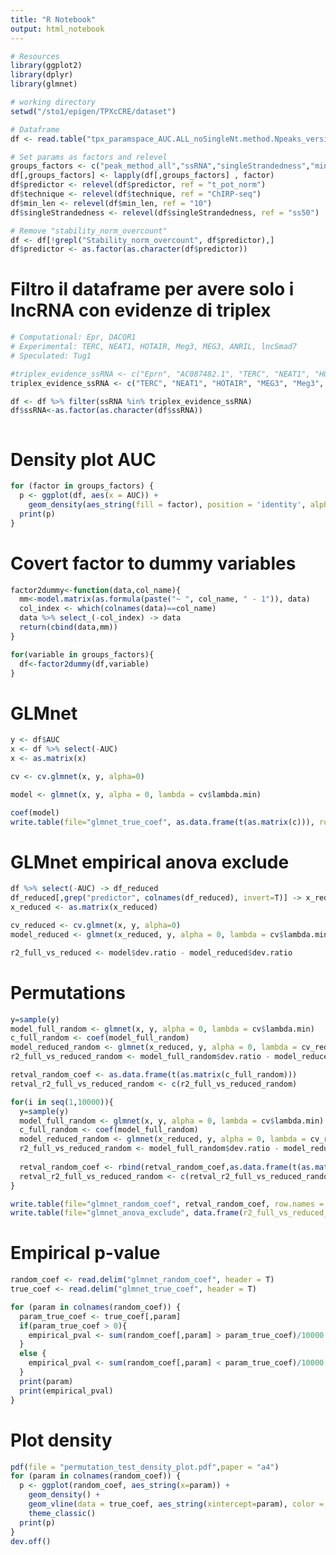 ```yaml
---
title: "R Notebook"
output: html_notebook
---
```


```r
# Resources
library(ggplot2)
library(dplyr)
library(glmnet)

# working directory
setwd("/sto1/epigen/TPXcCRE/dataset")

# Dataframe
df <- read.table("tpx_paramspace_AUC.ALL_noSingleNt.method.Npeaks_version.noPROB_fitted.noT_pot_custom.technique.header_added.gz", header=T)

# Set params as factors and relevel 
groups_factors <- c("peak_method_all","ssRNA","singleStrandedness","min_len","error_rate","guanine_rate","repeat_filter","consecutive_error","predictor","technique")
df[,groups_factors] <- lapply(df[,groups_factors] , factor)
df$predictor <- relevel(df$predictor, ref = "t_pot_norm")
df$technique <- relevel(df$technique, ref = "ChIRP-seq")
df$min_len <- relevel(df$min_len, ref = "10")
df$singleStrandedness <- relevel(df$singleStrandedness, ref = "ss50")

# Remove "stability_norm_overcount"
df <- df[!grepl("Stability_norm_overcount", df$predictor),]
df$predictor <- as.factor(as.character(df$predictor))

```


# Filtro il dataframe per avere solo i lncRNA con evidenze di triplex

```r
# Computational: Epr, DACOR1
# Experimental: TERC, NEAT1, HOTAIR, Meg3, MEG3, ANRIL, lncSmad7
# Speculated: Tug1

#triplex_evidence_ssRNA <- c("Eprn", "AC087482.1", "TERC", "NEAT1", "HOTAIR", "MEG3", "Meg3", "CDKN2B-AS1", "lncSmad7")
triplex_evidence_ssRNA <- c("TERC", "NEAT1", "HOTAIR", "MEG3", "Meg3", "CDKN2B-AS1", "lncSmad7")

df <- df %>% filter(ssRNA %in% triplex_evidence_ssRNA)
df$ssRNA<-as.factor(as.character(df$ssRNA))



```


# Density plot AUC

```r
for (factor in groups_factors) {
  p <- ggplot(df, aes(x = AUC)) + 
    geom_density(aes_string(fill = factor), position = 'identity', alpha = 0.5) +
  print(p)
}
```


# Covert factor to dummy variables

```r
factor2dummy<-function(data,col_name){
  mm<-model.matrix(as.formula(paste("~ ", col_name, " - 1")), data)
  col_index <- which(colnames(data)==col_name)
  data %>% select_(-col_index) -> data
  return(cbind(data,mm))
}

for(variable in groups_factors){
  df<-factor2dummy(df,variable)
}
```


# GLMnet

```r
y <- df$AUC
x <- df %>% select(-AUC)
x <- as.matrix(x)

cv <- cv.glmnet(x, y, alpha=0)

model <- glmnet(x, y, alpha = 0, lambda = cv$lambda.min)

coef(model)
write.table(file="glmnet_true_coef", as.data.frame(t(as.matrix(c))), row.names = F, quote = F, sep="\t")
```

# GLMnet empirical anova exclude

```r
df %>% select(-AUC) -> df_reduced
df_reduced[,grep("predictor", colnames(df_reduced), invert=T)] -> x_reduced
x_reduced <- as.matrix(x_reduced)

cv_reduced <- cv.glmnet(x, y, alpha=0)
model_reduced <- glmnet(x_reduced, y, alpha = 0, lambda = cv$lambda.min)

r2_full_vs_reduced <- model$dev.ratio - model_reduced$dev.ratio


```



# Permutations

```r

y=sample(y)
model_full_random <- glmnet(x, y, alpha = 0, lambda = cv$lambda.min)
c_full_random <- coef(model_full_random)
model_reduced_random <- glmnet(x_reduced, y, alpha = 0, lambda = cv_reduced$lambda.min)
r2_full_vs_reduced_random <- model_full_random$dev.ratio - model_reduced_random$dev.ratio

retval_random_coef <- as.data.frame(t(as.matrix(c_full_random)))
retval_r2_full_vs_reduced_random <- c(r2_full_vs_reduced_random)

for(i in seq(1,10000)){
  y=sample(y)
  model_full_random <- glmnet(x, y, alpha = 0, lambda = cv$lambda.min)
  c_full_random <- coef(model_full_random)
  model_reduced_random <- glmnet(x_reduced, y, alpha = 0, lambda = cv_reduced$lambda.min)
  r2_full_vs_reduced_random <- model_full_random$dev.ratio - model_reduced_random$dev.ratio
  
  retval_random_coef <- rbind(retval_random_coef,as.data.frame(t(as.matrix(c_full_random))))
  retval_r2_full_vs_reduced_random <- c(retval_r2_full_vs_reduced_random,r2_full_vs_reduced_random)
}

write.table(file="glmnet_random_coef", retval_random_coef, row.names = F, quote = F, sep="\t")
write.table(file="glmnet_anova_exclude", data.frame(r2_full_vs_reduced_random=retval_r2_full_vs_reduced_random), row.names = F, quote = F, sep="\t")

```


# Empirical p-value

```r
random_coef <- read.delim("glmnet_random_coef", header = T)
true_coef <- read.delim("glmnet_true_coef", header = T)

for (param in colnames(random_coef)) {
  param_true_coef <- true_coef[,param]
  if(param_true_coef > 0){
    empirical_pval <- sum(random_coef[,param] > param_true_coef)/10000
  } 
  else {
    empirical_pval <- sum(random_coef[,param] < param_true_coef)/10000
  }
  print(param)
  print(empirical_pval)
}
```


# Plot density

```r
pdf(file = "permutation_test_density_plot.pdf",paper = "a4")
for (param in colnames(random_coef)) {
  p <- ggplot(random_coef, aes_string(x=param)) + 
    geom_density() + 
    geom_vline(data = true_coef, aes_string(xintercept=param), color = "red") +
    theme_classic()
  print(p)
}
dev.off()
```






